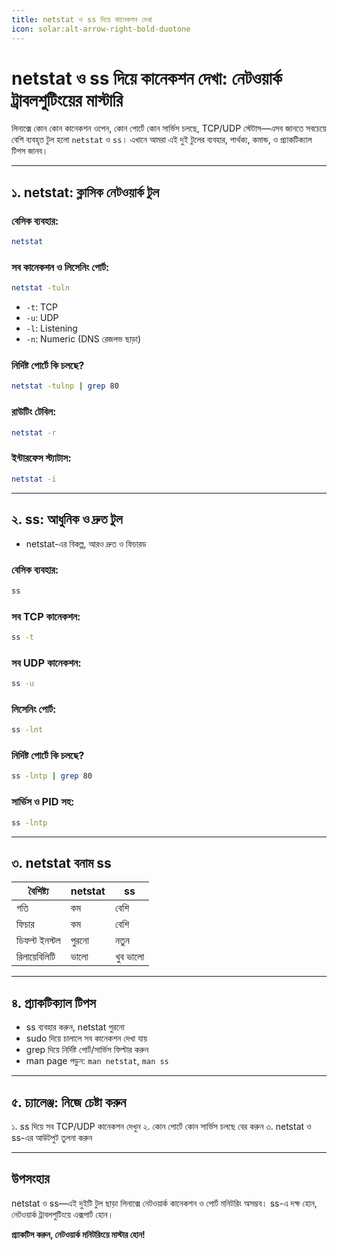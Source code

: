 ```yaml
---
title: netstat ও ss দিয়ে কানেকশন দেখা
icon: solar:alt-arrow-right-bold-duotone
---
```


# netstat ও ss দিয়ে কানেকশন দেখা: নেটওয়ার্ক ট্রাবলশুটিংয়ের মাস্টারি

লিনাক্সে কোন কোন কানেকশন ওপেন, কোন পোর্টে কোন সার্ভিস চলছে, TCP/UDP স্টেটাস—এসব জানতে সবচেয়ে বেশি ব্যবহৃত টুল হলো `netstat` ও `ss`। এখানে আমরা এই দুই টুলের ব্যবহার, পার্থক্য, কমান্ড, ও প্র্যাকটিক্যাল টিপস জানব।

---

## ১. netstat: ক্লাসিক নেটওয়ার্ক টুল

### বেসিক ব্যবহার:
```bash
netstat
```

### সব কানেকশন ও লিসেনিং পোর্ট:
```bash
netstat -tuln
```
- `-t`: TCP
- `-u`: UDP
- `-l`: Listening
- `-n`: Numeric (DNS রেজলভ ছাড়া)

### নির্দিষ্ট পোর্টে কি চলছে?
```bash
netstat -tulnp | grep 80
```

### রাউটিং টেবিল:
```bash
netstat -r
```

### ইন্টারফেস স্ট্যাটাস:
```bash
netstat -i
```

---

## ২. ss: আধুনিক ও দ্রুত টুল

- netstat-এর বিকল্প, আরও দ্রুত ও ফিচারড

### বেসিক ব্যবহার:
```bash
ss
```

### সব TCP কানেকশন:
```bash
ss -t
```

### সব UDP কানেকশন:
```bash
ss -u
```

### লিসেনিং পোর্ট:
```bash
ss -lnt
```

### নির্দিষ্ট পোর্টে কি চলছে?
```bash
ss -lntp | grep 80
```

### সার্ভিস ও PID সহ:
```bash
ss -lntp
```

---

## ৩. netstat বনাম ss

| বৈশিষ্ট্য | netstat | ss |
|-----------|---------|----|
| গতি | কম | বেশি |
| ফিচার | কম | বেশি |
| ডিফল্ট ইনস্টল | পুরনো | নতুন |
| রিলায়েবিলিটি | ভালো | খুব ভালো |

---

## ৪. প্র্যাকটিক্যাল টিপস

- ss ব্যবহার করুন, netstat পুরনো
- sudo দিয়ে চালালে সব কানেকশন দেখা যায়
- grep দিয়ে নির্দিষ্ট পোর্ট/সার্ভিস ফিল্টার করুন
- man page পড়ুন: `man netstat`, `man ss`

---

## ৫. চ্যালেঞ্জ: নিজে চেষ্টা করুন

১. ss দিয়ে সব TCP/UDP কানেকশন দেখুন
২. কোন পোর্টে কোন সার্ভিস চলছে বের করুন
৩. netstat ও ss-এর আউটপুট তুলনা করুন

---

## উপসংহার

netstat ও ss—এই দুইটি টুল ছাড়া লিনাক্সে নেটওয়ার্ক কানেকশন ও পোর্ট মনিটরিং অসম্ভব। ss-এ দক্ষ হোন, নেটওয়ার্ক ট্রাবলশুটিংয়ে এক্সপার্ট হোন।

**প্র্যাকটিস করুন, নেটওয়ার্ক মনিটরিংয়ে মাস্টার হোন!**

